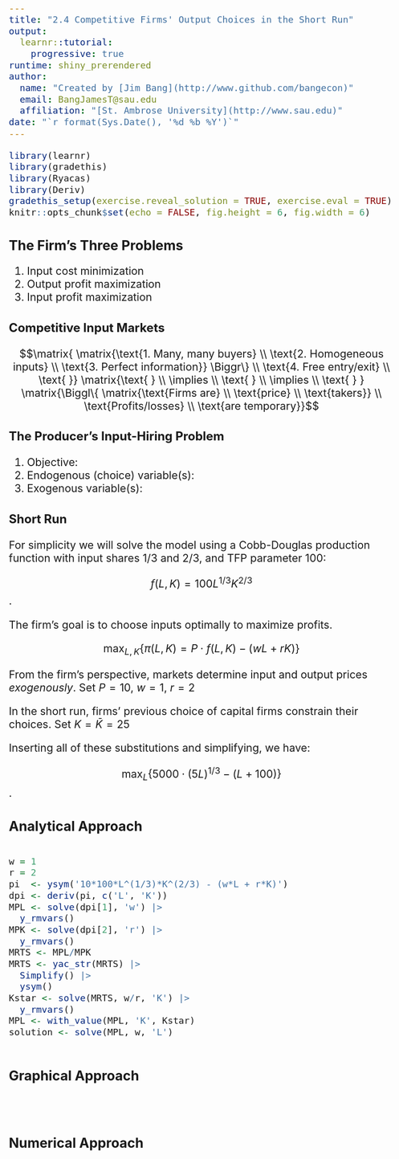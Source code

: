 ```yaml
---
title: "2.4 Competitive Firms' Output Choices in the Short Run"
output: 
  learnr::tutorial: 
    progressive: true
runtime: shiny_prerendered
author: 
  name: "Created by [Jim Bang](http://www.github.com/bangecon)"
  email: BangJamesT@sau.edu
  affiliation: "[St. Ambrose University](http://www.sau.edu)"
date: "`r format(Sys.Date(), '%d %b %Y')`"
---
```


<style type="text/css">
h1{font-size: 24pt}
h2{font-size: 20pt}
h3{font-size: 18pt}
h4,h5,h6{font-size: 16pt}
body{font-size: 16pt}
#doc-metadata {
  margin-bottom: 10px;
  font-size: 0.66em;
}
</style>

```r
library(learnr)
library(gradethis)
library(Ryacas)
library(Deriv)
gradethis_setup(exercise.reveal_solution = TRUE, exercise.eval = TRUE)
knitr::opts_chunk$set(echo = FALSE, fig.height = 6, fig.width = 6)
```

<style type="text/css">
h1{font-size: 24pt}
h2{font-size: 20pt}
h3{font-size: 18pt}
h4,h5,h6{font-size: 16pt}
body{font-size: 16pt}
</style>

## The Firm's Three Problems

1. Input cost minimization
2. Output profit maximization
3. Input profit maximization

### Competitive Input Markets

$$\matrix{ \matrix{\text{1. Many, many buyers} \\ \text{2. Homogeneous inputs} \\ \text{3. Perfect information}} \Biggr\} \\ \text{4. Free entry/exit} \\ \text{  }} \matrix{\text{ } \\ \implies \\ \text{ } \\ \implies \\ \text{ } }  \matrix{\Biggl\{ \matrix{\text{Firms are} \\ \text{price} \\ \text{takers}} \\ \text{Profits/losses} \\ \text{are temporary}}$$

### The Producer's Input-Hiring Problem

1. Objective: 
2. Endogenous (choice) variable(s): 
3. Exogenous variable(s): 

### Short Run

For simplicity we will solve the model using a Cobb-Douglas production function with input shares 1/3 and 2/3, and TFP parameter 100: 

$$f(L,K) = 100L^{1/3}K^{2/3}$$.

The firm's goal is to choose inputs optimally to maximize profits. 

$$\max_{L,K} \{ \pi(L,K) = P \cdot f(L,K) - (wL + rK) \} $$

From the firm's perspective, markets determine input and output prices *exogenously*. Set $P = 10$, $w = 1$, $r = 2$

In the short run, firms' previous choice of capital firms constrain their choices. Set $K = \bar{K} = 25$

Inserting all of these substitutions and simplifying, we have:

$$\max_{L} \{ 5000 \cdot (5L)^{1/3} - (L + 100) \}$$.

## Analytical Approach

```r

```

```r
w = 1
r = 2
pi  <- ysym('10*100*L^(1/3)*K^(2/3) - (w*L + r*K)')
dpi <- deriv(pi, c('L', 'K')) 
MPL <- solve(dpi[1], 'w') |>
  y_rmvars()
MPK <- solve(dpi[2], 'r') |>
  y_rmvars()
MRTS <- MPL/MPK 
MRTS <- yac_str(MRTS) |>
  Simplify() |> 
  ysym()
Kstar <- solve(MRTS, w/r, 'K') |>
  y_rmvars()
MPL <- with_value(MPL, 'K', Kstar) 
solution <- solve(MPL, w, 'L')
```

```r

```

## Graphical Approach



```r

```

```r

```

```r

```

## Numerical Approach



```r

```

```r

```

```r

```

